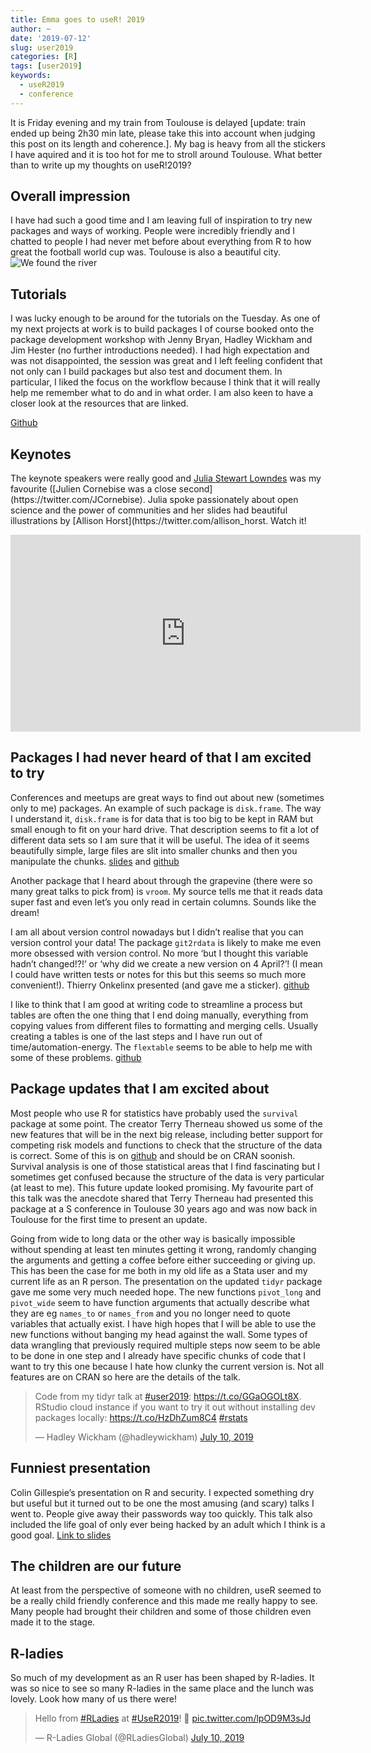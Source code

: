 ```yaml
---
title: Emma goes to useR! 2019
author: ~
date: '2019-07-12'
slug: user2019
categories: [R]
tags: [user2019]
keywords:
  - useR2019
  - conference
---
```


It is Friday evening and my train from Toulouse is delayed [update: train ended up being 2h30 min late, please take this into account when judging this post on its length and coherence.]. My bag is heavy from all the stickers I have aquired and it is too hot for me to stroll around Toulouse. What better than to write up my thoughts on useR!2019?


## Overall impression

I have had such a good time and I am leaving full of inspiration to try new packages and ways of working. People were incredibly friendly and I chatted to people I had never met before about everything from R to how great the football world cup was. Toulouse is also a beautiful city. 
![We found the river](/post/2019-07-12-user2019_files/IMG_6940_(6).jpg)

## Tutorials

I was lucky enough to be around for the tutorials on the Tuesday. As one of my next projects at work is to build packages I of course booked onto the package development workshop with Jenny Bryan, Hadley Wickham and Jim Hester (no further introductions needed). I had high expectation and was not disappointed, the session was great and I left feeling confident that not only can I build packages but also test and document them. In particular, I liked the focus on the workflow because I think that it will really help me remember what to do and in what order. I am also keen to have a closer look at the resources that are linked.

[Github](https://github.com/jennybc/pkg-dev-tutorial)

## Keynotes

The keynote speakers were really good and [Julia Stewart Lowndes](https://twitter.com/juliesquid) was my favourite ([Julien Cornebise was a close second] (https://twitter.com/JCornebise). Julia spoke passionately about open science and the power of communities and her slides had beautiful illustrations by [Allison Horst](https://twitter.com/allison_horst. Watch it!


<iframe width="560" height="315" src="https://www.youtube.com/embed/Z8PqwFPqn6Y" frameborder="0" allow="accelerometer; autoplay; encrypted-media; gyroscope; picture-in-picture" allowfullscreen></iframe>


## Packages I had never heard of that I am excited to try

Conferences and meetups are great ways to find out about new (sometimes only to me) packages. An example of such package is `disk.frame`. The way I understand it, `disk.frame` is for data that is too big to be kept in RAM but small enough to fit on your hard drive. That description seems to fit a lot of different data sets so I am sure that it will be useful. The idea of it seems beautifully simple, large files are slit into smaller chunks and then you manipulate the chunks. [slides](https://www.beautiful.ai/player/-LjSuALfOEI8eYcGj_SD/diskframe-useR-2019) and [github](https://github.com/xiaodaigh/disk.frame)

Another package that I heard about through the grapevine (there were so many great talks to pick from) is `vroom`. My source tells me that it reads data super fast and even let's you only read in certain columns. Sounds like the dream!

I am all about version control nowadays but I didn't realise that you can version control your data! The package `git2rdata` is likely to make me even more obsessed with version control. No more 'but I thought this variable hadn't changed!?!' or 'why did we create a new version on 4 April?'! (I mean I could have written tests or notes for this but this seems so much more convenient!). Thierry  Onkelinx presented (and gave me a sticker). [github](https://github.com/ropensci/git2rdata)

I like to think that I am good at writing code to streamline a process but tables are often the one thing that I end doing manually, everything from copying values from different files to formatting and merging cells. Usually creating a tables is one of the last steps and I have run out of time/automation-energy.  The `flextable` seems to be able to help me with some of these problems. [github](https://github.com/davidgohel/flextable)

## Package updates that I am excited about

Most people who use R for statistics have probably used the `survival` package at some point. The creator Terry Therneau showed us some of the new features that will be in the next big release, including better support for competing risk models and functions to check that the structure of the data is correct. Some of this is on [github](https://github.com/therneau/survival/) and should be on CRAN soonish. Survival analysis is one of those statistical areas that I find fascinating but I sometimes get confused because the structure of the data is very particular (at least to me). This future update looked promising. My favourite part of this talk was the anecdote shared that Terry Therneau had presented this package at a S conference in Toulouse 30 years ago and was now back in Toulouse for the first time to present an update.  

Going from wide to long data or the other way is basically impossible without spending at least ten minutes getting it wrong, randomly changing the arguments and getting a coffee before either succeeding or giving up. This has been the case for me both in my old life as a Stata user and my current life as an R person. The presentation on the updated `tidyr` package gave me some very much needed hope. The new functions `pivot_long` and `pivot_wide` seem to have function arguments that actually describe what they are eg `names_to` or `names_from` and you no longer need to quote variables that actually exist. I have high hopes that I will be able to use the new functions without banging my head against the wall. Some types of data wrangling that previously required multiple steps now seem to be able to be done in one step and I already have specific chunks of code that I want to try this one because I hate how clunky the current version is. Not all features are on CRAN so here are the details of the talk. 

<blockquote class="twitter-tweet" data-lang="en"><p lang="en" dir="ltr">Code from my tidyr talk at <a href="https://twitter.com/hashtag/user2019?src=hash&amp;ref_src=twsrc%5Etfw">#user2019</a>: <a href="https://t.co/GGaOGOLt8X">https://t.co/GGaOGOLt8X</a>. RStudio cloud instance if you want to try it out without installing dev packages locally: <a href="https://t.co/HzDhZum8C4">https://t.co/HzDhZum8C4</a> <a href="https://twitter.com/hashtag/rstats?src=hash&amp;ref_src=twsrc%5Etfw">#rstats</a></p>&mdash; Hadley Wickham (@hadleywickham) <a href="https://twitter.com/hadleywickham/status/1148894754924564480?ref_src=twsrc%5Etfw">July 10, 2019</a></blockquote>
<script async src="https://platform.twitter.com/widgets.js" charset="utf-8"></script>



## Funniest presentation

Colin Gillespie's presentation on R and security. I expected something dry but useful but it turned out to be one the most amusing (and scary) talks I went to. People give away their passwords way too quickly. This talk also included the life goal of only ever being hacked by an adult which I think is a good goal. [Link to slides](https://www.jumpingrivers.com/t/2019-user-security/#1) 

## The children are our future

At least from the perspective of someone with no children, useR seemed to be a really child friendly conference and this made me really happy to see. Many people had brought their children and some of those children even made it to the stage. 

## R-ladies

So much of my development as an R user has been shaped by R-ladies. It was so nice to see so many R-ladies in the same place and the lunch was lovely. Look how many of us there were!
<blockquote class="twitter-tweet" data-lang="en"><p lang="en" dir="ltr">Hello from <a href="https://twitter.com/hashtag/RLadies?src=hash&amp;ref_src=twsrc%5Etfw">#RLadies</a> at <a href="https://twitter.com/hashtag/UseR2019?src=hash&amp;ref_src=twsrc%5Etfw">#UseR2019</a>! 👋 <a href="https://t.co/lpOD9M3sJd">pic.twitter.com/lpOD9M3sJd</a></p>&mdash; R-Ladies Global (@RLadiesGlobal) <a href="https://twitter.com/RLadiesGlobal/status/1148937344214605824?ref_src=twsrc%5Etfw">July 10, 2019</a></blockquote>
<script async src="https://platform.twitter.com/widgets.js" charset="utf-8"></script>
